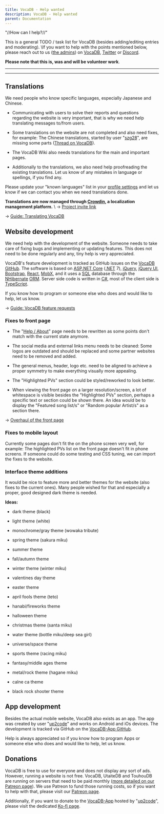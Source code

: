 ---
title: VocaDB - Help wanted
description: VocaDB - Help wanted
parent: Documentation
---

"//How can I help?//"

This is a general TODO / task list for VocaDB (besides adding/editing entries and moderating). \\If you want to help with the points mentioned below, please reach out to us ([the admins](https://vocadb.net/User?disabledUsers=false&filter=&groupId=Admin&knowsLanguage=&onlyVerifiedArtists=false&page=1&pageSize=20&sort=RegisterDate)) on [VocaDB](https://vocadb.net/), [Twitter](https://twitter.com/VocaDB) or [Discord](https://discord.com/invite/3bwXQNXKCz).

**Please note that this is, was and will be volunteer work**.

----

----

## Translations

We need people who know specific languages, especially Japanese and Chinese.

* Communicating with users to solve their reports and questions regarding the website is very important, that is why we need help translating messages to/from users.

* Some translations on the website are not completed and also need fixes, for example: The Chinese translations, started by user "[szg28](https://vocadb.net/Profile/szg28)", are missing some parts ([Thread on VocaDB](http://vocadb.net/discussion/topics/42)).

* The VocaDB Wiki also needs translations for the main and important pages.

* Additionally to the translations, we also need help proofreading the existing translations. Let us know of any mistakes in language or spellings, if you find any.

Please update your "known languages" list in your [profile settings](https://vocadb.net/User/MySettings) and let us know if we can contact you when we need translations done.

**Translations are now managed through [Crowdin](https://crowdin.com/project/vocadb), a localization management platform.**
\\ -> [Project invite link](https://crowdin.com/project/vocadb/invite?h=8d85a8e422a7f8a6ea089630935c7fd61702299)

-> [Guide: Translating VocaDB](https://wiki.vocadb.net/wiki/10/translating-vocadb)

## Website development

We need help with the development of the website. Someone needs to take care of fixing bugs and implementing or updating features. This does not need to be done regularly and any, tiny help is very appreciated.

VocaDB's feature development is tracked as GitHub issues on the [VocaDB GitHub](https://github.com/VocaDB).
The software is based on [ASP.NET Core](https://en.wikipedia.org/wiki/ASP.NET_Core) ([.NET](https://en.wikipedia.org/wiki/.NET) 7), [jQuery](https://en.wikipedia.org/wiki/JQuery), [jQuery UI](https://en.wikipedia.org/wiki/JQuery_UI), [Bootstrap](https://en.wikipedia.org/wiki/Bootstrap_(front-end_framework)), [React](https://en.wikipedia.org/wiki/React_(software)), [MobX](https://mobx.js.org/README.html), and it uses a [SQL](https://en.wikipedia.org/wiki/SQL) database through the [NHibernate](https://en.wikipedia.org/wiki/NHibernate) [ORM](https://en.wikipedia.org/wiki/Object%E2%80%93relational_mapping). Server side code is written in [C#](https://en.wikipedia.org/wiki/C_Sharp_(programming_language)), most of the client side is [TypeScript](https://en.wikipedia.org/wiki/TypeScript).

If you know how to program or someone else who does and would like to help, let us know.

-> [Guide: VocaDB feature requests](https://wiki.vocadb.net/wiki/51/vocadb-feature-requests)

### Fixes to front page

* The "[Help / About](https://vocadb.net/Help)" page needs to be rewritten as some points don't match with the current state anymore.

* The social media and external links menu needs to be cleaned: Some logos are outdated and should be replaced and some partner websites need to be removed and added.

* The general menus, header, logo etc. need to be aligned to achieve a proper symmetry to make everything visually more appealing.

* The "Highlighted PVs" section could be styled/reworked to look better.

* When viewing the front page on a larger resolution/screen, a lot of whitespace is visible besides the "Highlighted PVs" section, perhaps a specific text or section could be shown there. An idea would be to display the "Featured song list/s" or "Random popular Artist/s" as a section there.

-> [Overhaul of the front page](https://github.com/VocaDB/vocadb/issues/1384)

### Fixes to mobile layout

Currently some pages don't fit the on the phone screen very well, for example: The highlighted PVs list on the front page doesn't fit in phone screens. If someone could do some testing and CSS tuning, we can import the fixes to the website.

### Interface theme additions

It would be nice to feature more and better themes for the website (also fixes to the current ones). Many people wished for that and especially a proper, good designed dark theme is needed.

**Ideas:**

* dark theme (black)
* light theme (white)
* monochrome/gray theme (wowaka tribute)

* spring theme (sakura miku)
* summer theme
* fall/autumn theme
* winter theme (winter miku)

* valentines day theme
* easter theme
* april fools theme (teto)
* hanabi/fireworks theme
* halloween theme
* christmas theme (santa miku)

* water theme (bottle miku/deep sea girl)
* universe/space theme
* sports theme (racing miku)
* fantasy/middle ages theme
* metal/rock theme (hagane miku)
* calne ca theme
* black rock shooter theme

## App development

Besides the actual mobile website, VocaDB also exists as an app. The app was created by user "[up2code](https://vocadb.net/Profile/up2up)" and works on Android and iOs devices. The development is tracked via GitHub on the [VocaDB-App GitHub](https://github.com/VocaDB/VocaDB-App).

Help is always appreciated so if you know how to program Apps or someone else who does and would like to help, let us know.

## Donations

VocaDB is free to use for everyone and does not display any sort of ads. However, running a website is not free. VocaDB, UtaiteDB and TouhouDB are running on servers that need to be paid monthly ([more detailed on our Patreon page](https://www.patreon.com/vocadb)). We use Patreon to fund those running costs, so if you want to help with that, please visit our [Patreon page](https://www.patreon.com/vocadb).

Additionally, if you want to donate to the [VocaDB-App](https://github.com/VocaDB/VocaDB-App) hosted by "[up2code](https://vocadb.net/Profile/up2up)", please visit the dedicated [Ko-fi page](https://ko-fi.com/up2up039).